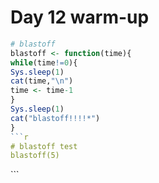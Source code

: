 Day 12 warm-up
========================================================
```r
# blastoff
blastoff <- function(time){
while(time!=0){
Sys.sleep(1)
cat(time,"\n")
time <- time-1
}
Sys.sleep(1)
cat("blastoff!!!!*")
}
```r
# blastoff test
blastoff(5)
```

```

